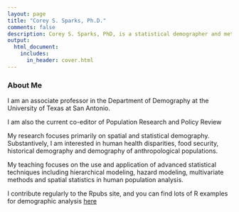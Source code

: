 ```yaml
---
layout: page
title: "Corey S. Sparks, Ph.D."
comments: false
description: Corey S. Sparks, PhD, is a statistical demographer and methodologist at the University of Texas at San Antonio
output:
  html_document:
    includes:
      in_header: cover.html
---
```


### About Me

I am an associate professor in the Department of Demography at the University of Texas at San Antonio.

I am also the current co-editor of Population Research and Policy Review

My research focuses primarily on spatial and statistical demography. Substantively, I am interested in human health disparities, food security, historical demography and demography of anthropological populations.

My teaching focuses on the use and application of advanced statistical techniques including hierarchical modeling, hazard modeling, multivariate methods and spatial statistics in human population analysis.

I contribute regularly to the Rpubs site, and you can find lots of R examples for demographic analysis [here](https://rpubs.com/corey_sparks)
